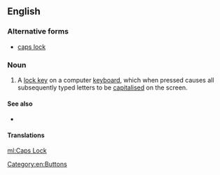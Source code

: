==English==

===Alternative forms===
* [[caps lock]]

===Noun===
{{en-noun|head=[[caps|Caps]] [[lock|Lock]]}}

# {{context|computing|lang=en}} A [[lock key]] on a computer [[keyboard]], which when pressed causes all subsequently typed letters to be [[capitalised]] on the screen.

====See also====
* {{list:computer keys/en}}

====Translations====
{{trans-see|capslock}}

[[Category:en:Buttons]]

[[ml:Caps Lock]]
